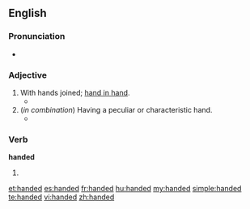 {{also|-handed}}
==English==

===Pronunciation===
* {{audio|en-us-handed.ogg|Audio (US)}}

===Adjective===
{{en-adj|-}}

# With hands joined; [[hand in hand]].
#* {{quote-book|year=1667|title=Paradise Lost|section=Book IV.|author=[[w:John Milton|John Milton]]|passage=Into their inmost bower, '''Handed''' they went.}}
# (''in combination'') Having a peculiar or characteristic hand.
#* {{quote-book|passage=As poisonous tongued as '''handed|author=Shakespeare|title=Cymbeline|section=III-ii|year={{circa|1609}}}}

===Verb===
'''handed'''

# {{past of|hand}}

[[et:handed]]
[[es:handed]]
[[fr:handed]]
[[hu:handed]]
[[my:handed]]
[[simple:handed]]
[[te:handed]]
[[vi:handed]]
[[zh:handed]]